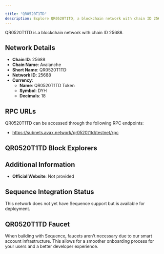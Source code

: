```yaml
---

title: "QR0520T1TD"
description: Explore QR0520T1TD, a blockchain network with chain ID 25688. Learn about its native currency, QR0520T1TD Token, and how to interact with the network.
---
```




QR0520T1TD is a blockchain network with chain ID 25688.

## Network Details

- **Chain ID**: 25688
- **Chain Name**: Avalanche
- **Short Name**: QR0520T1TD
- **Network ID**: 25688
- **Currency**: 
  - **Name**: QR0520T1TD Token
  - **Symbol**: DYH
  - **Decimals**: 18

## RPC URLs

QR0520T1TD can be accessed through the following RPC endpoints:

- https://subnets.avax.network/qr0520t1td/testnet/rpc

## QR0520T1TD Block Explorers



## Additional Information

- **Official Website**: Not provided

## Sequence Integration Status

This network does not yet have Sequence support but is available for deployment.

## QR0520T1TD Faucet

When building with Sequence, faucets aren't necessary due to our smart account infrastructure. This allows for a smoother onboarding process for your users and a better developer experience.
